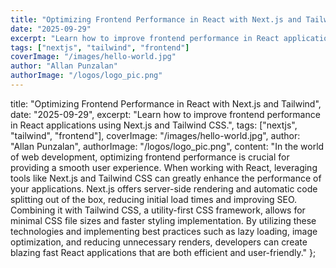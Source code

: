 ```yaml
---
title: "Optimizing Frontend Performance in React with Next.js and Tailwind"
date: "2025-09-29"
excerpt: "Learn how to improve frontend performance in React applications using Next.js and Tailwind CSS."
tags: ["nextjs", "tailwind", "frontend"]
coverImage: "/images/hello-world.jpg"
author: "Allan Punzalan"
authorImage: "/logos/logo_pic.png"
---
```


title: "Optimizing Frontend Performance in React with Next.js and Tailwind",
date: "2025-09-29",
excerpt: "Learn how to improve frontend performance in React applications using Next.js and Tailwind CSS.",
tags: ["nextjs", "tailwind", "frontend"],
coverImage: "/images/hello-world.jpg",
author: "Allan Punzalan",
authorImage: "/logos/logo_pic.png",
content: "In the world of web development, optimizing frontend performance is crucial for providing a smooth user experience. When working with React, leveraging tools like Next.js and Tailwind CSS can greatly enhance the performance of your applications. Next.js offers server-side rendering and automatic code splitting out of the box, reducing initial load times and improving SEO. Combining it with Tailwind CSS, a utility-first CSS framework, allows for minimal CSS file sizes and faster styling implementation. By utilizing these technologies and implementing best practices such as lazy loading, image optimization, and reducing unnecessary renders, developers can create blazing fast React applications that are both efficient and user-friendly."
};